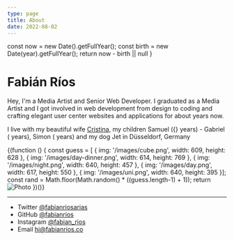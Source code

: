 ```yaml
---
type: page
title: About
date: 2022-08-02
---
```



  const now = new Date().getFullYear();
  const birth = new Date(year).getFullYear();
  return now - birth || null
}


# Fabián Ríos

Hey, I'm a Media Artist and Senior Web Developer. I graduated as a Media Artist and I got involved in web development from design to coding and crafting elegant user center websites and applications for about <KidsYears year="'01-01-2013'" /> years now.

I live with my beautiful wife [Cristina](https://www.instagram.com/crisescobarderios/), my children Samuel ({<KidsYears year="'11-17-2013'" />} years) - Gabriel (<KidsYears year="'06-09-2015'" /> years), Simon (<KidsYears year="'10-17-2019'" />  years) and my dog Jet in Düsseldorf, Germany


{(function () {
  const guess = [
    {
      img: '/images/cube.png',
      width: 609,
      height: 628
    },
    {
      img: '/images/day-dinner.png',
      width: 614,
      height: 769
    },
    {
      img: '/images/night.png',
      width: 640,
      height: 457
    },
    {
      img: '/images/day.png',
      width: 617,
      height: 550
    },
    {
      img: '/images/uni.png',
      width: 640,
      height: 395
    }];
  const rand = Math.floor(Math.random() * ((guess.length-1) + 1));
  return <Image
  src={guess[rand].img}
  alt="Photo"
  width={guess[rand].width}
  height={guess[rand].height}
  priority
  className="center-image"
  />
})()}

---

- Twitter [@fabianriosarias](https://twitter.com/fabianriosarias)
- GitHub [@fabianrios](https://github.com/fabianrios)
- Instagram [@fabian_rios](https://instagram.com/fabian_rios)
- Email hi@fabianrios.co

